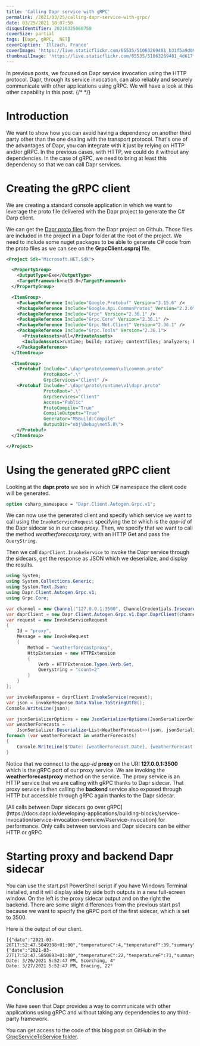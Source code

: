```yaml
---
title: 'Calling Dapr service with gRPC'
permalink: /2021/03/25/calling-dapr-service-with-grpc/
date: 03/25/2021 18:07:50
disqusIdentifier: 20210325060750
coverSize: partial
tags: [Dapr, gRPC, .NET]
coverCaption: 'Illzach, France'
coverImage: 'https://live.staticflickr.com/65535/51063269481_b31f5a9d09_h.jpg'
thumbnailImage: 'https://live.staticflickr.com/65535/51063269481_4d617ff8ac_q.jpg'
---
```

In previous posts, we focused on Dapr service invocation using the HTTP protocol. Dapr, through its service invocation, can also reliably and securely communicate with other applications using gRPC. We will have a look at this other capability in this post.
{/* <!-- more --> */}
# Introduction

We want to show how you can avoid having a dependency on another third party other than the one dealing with the transport protocol. That's one of the advantages of Dapr, you can integrate with it just by relying on HTTP and/or gRPC. In the previous cases, with HTTP, we could do it without any dependencies. In the case of gRPC, we need to bring at least this dependency so that we can call Dapr services.

# Creating the gRPC client

We are creating a standard console application in which we want to leverage the proto file delivered with the Dapr project to generate the C# Darp client.

We can get the [Dapr proto files](https://github.com/dapr/dapr/tree/master/dapr/proto) from the Dapr project on Github. Those files are included in the project in a Dapr folder at the root of the project. We need to include some nuget packages to be able to generate C# code from the proto files as we can see on the **GrpcClient.csproj** file.

```xml {data-file=GrpcClient.csproj}
<Project Sdk="Microsoft.NET.Sdk">

  <PropertyGroup>
    <OutputType>Exe</OutputType>
    <TargetFramework>net5.0</TargetFramework>
  </PropertyGroup>

  <ItemGroup>
    <PackageReference Include="Google.Protobuf" Version="3.15.6" />
    <PackageReference Include="Google.Api.CommonProtos" Version="2.2.0" />
    <PackageReference Include="Grpc" Version="2.36.1" />
    <PackageReference Include="Grpc.Core" Version="2.36.1" />
    <PackageReference Include="Grpc.Net.Client" Version="2.36.1" />
    <PackageReference Include="Grpc.Tools" Version="2.36.1">
      <PrivateAssets>all</PrivateAssets>
      <IncludeAssets>runtime; build; native; contentfiles; analyzers; buildtransitive</IncludeAssets>
    </PackageReference>
  </ItemGroup>

  <ItemGroup>
    <Protobuf Include=".\dapr\proto\common\v1\common.proto"
              ProtoRoot=".\"
              GrpcServices="Client" />
    <Protobuf Include=".\dapr\proto\runtime\v1\dapr.proto"
              ProtoRoot=".\"
              GrpcServices="Client"
              Access="Public"
              ProtoCompile="True"
              CompileOutputs="True"
              Generator="MSBuild:Compile"
              OutputDir="obj\Debug\net5.0\">
    </Protobuf>
  </ItemGroup>

</Project>
```

# Using the generated gRPC client

Looking at the **dapr.proto** we see in which C# namespace the client code will be generated.

```protobuf {data-file=dapr.proto}
option csharp_namespace = "Dapr.Client.Autogen.Grpc.v1";
```

We can now use the generated client and specify which service we want to call using the `InvokeServiceRequest` specifying the `Id` which is the *app-id* of the Dapr sidecar so in our case *proxy*. Then, we specify that we want to call the method *weatherforecastproxy*, with an HTTP Get and pass the `QueryString`.

Then we call `daprClient.InvokeService` to invoke the Dapr service through the sidecars, get the response as JSON which we deserialize, and display the results.

```csharp {data-file=Program.cs}
using System;
using System.Collections.Generic;
using System.Text.Json;
using Dapr.Client.Autogen.Grpc.v1;
using Grpc.Core;

var channel = new Channel("127.0.0.1:3500", ChannelCredentials.Insecure);
var daprClient = new Dapr.Client.Autogen.Grpc.v1.Dapr.DaprClient(channel);
var request = new InvokeServiceRequest
{
    Id = "proxy",
    Message = new InvokeRequest
    {
        Method = "weatherforecastproxy",
        HttpExtension = new HTTPExtension
        {
            Verb = HTTPExtension.Types.Verb.Get,
            Querystring = "count=2"
        }
    }
};

var invokeResponse = daprClient.InvokeService(request);
var json = invokeResponse.Data.Value.ToStringUtf8();
Console.WriteLine(json);

var jsonSerializerOptions = new JsonSerializerOptions(JsonSerializerDefaults.Web);
var weatherForecasts =
    JsonSerializer.Deserialize<List<WeatherForecast>>(json, jsonSerializerOptions);
foreach (var weatherForecast in weatherForecasts)
{
    Console.WriteLine($"Date: {weatherForecast.Date}, {weatherForecast.Summary}, {weatherForecast.TemperatureC}°");
}
```

Notice that we connect to the *app-id* **proxy** on the URI **127.0.0.1:3500** which is the gRPC port of our proxy service. We are invoking the **weatherforecastproxy** method on the service. The proxy service is an HTTP service that we are calling with gRPC thanks to Dapr sidecar. That proxy service is then calling the **backend** service also exposed through HTTP but accessible through gRPC again thanks to the Dapr sidecar.

<AlertInfo>
[All calls between Dapr sidecars go over gRPC](https://docs.dapr.io/developing-applications/building-blocks/service-invocation/service-invocation-overview/#service-invocation) for performance. Only calls between services and Dapr sidecars can be either HTTP or gRPC
</AlertInfo>

# Starting proxy and backend Dapr sidecar

You can use the start.ps1 PowerShell script if you have Windows Terminal installed, and it will display side by side both outputs in a new full-screen window. On the left is the proxy sidecar output and on the right the backend. There are some slight differences from the previous start.ps1 because we want to specify the gRPC port of the first sidecar, which is set to 3500.

Here is the output of our client.

```
[{"date":"2021-03-26T17:52:47.5849398+01:00","temperatureC":4,"temperatureF":39,"summary":"Scorching"},{"date":"2021-03-27T17:52:47.5850893+01:00","temperatureC":22,"temperatureF":71,"summary":"Bracing"}]
Date: 3/26/2021 5:52:47 PM, Scorching, 4°
Date: 3/27/2021 5:52:47 PM, Bracing, 22°
```

# Conclusion
We have seen that Dapr provides a way to communicate with other applications using gRPC and without taking any dependencies to any third-party framework.

You can get access to the code of this blog post on GitHub in the [GrpcServiceToService folder](https://github.com/laurentkempe/daprPlayground/tree/master/GrpcServiceToService).
<p></p>
<GitHubCard user="laurentkempe" repo="daprPlayground" align="left" />
